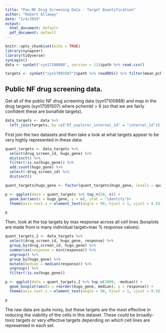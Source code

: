 ```yaml
---
title: "Pan-NF Drug Screening Data - Target Quantification"
author: "Robert Allaway"
date: "2/4/2019"
output:
  html_document: default
  pdf_document: default
---
```


```r
knitr::opts_chunk$set(echo = TRUE)
library(synapser)
library(tidyverse)
synLogin()
data <- synGet("syn17100888", version = 11)$path %>% read.csv()

targets <- synGet("syn17091507")$path %>% readRDS() %>% filter(mean_pchembl > 6)
```

## Public NF drug screening data. 

Get all of the public NF drug screening data (syn17100888) and map in the drug targets (syn17091507) where pchembl > 6 (so that we are fairly confident these are bonafide targets).

```r
data_targets <- data %>% 
  left_join(targets, by =c("DT_explorer_internal_id" = "internal_id"))


```

First join the two datasets and then take a look at what targets appear to be very highly represented in these data: 

```r
quant_targets <- data_targets %>% 
  select(drug_screen_id, hugo_gene) %>% 
  distinct() %>% 
  filter(!is.na(hugo_gene)) %>% 
  add_count(hugo_gene) %>% 
  select(-drug_screen_id) %>% 
  distinct()

quant_targets$hugo_gene <- factor(quant_targets$hugo_gene, levels = quant_targets$hugo_gene[order(-quant_targets$n)])

p <- ggplot(data = quant_targets %>% top_n(50, n)) +
  geom_bar(aes(x = hugo_gene, y = n), stat = "identity")+  
  theme(axis.text.x = element_text(angle = 90, hjust = 1, vjust = 0.5))

p
```

Then, look at the top targets by max response across all cell lines (boxplots are made from is many individual target+max % response values).

```r
quant_targets_2 <- data_targets %>% 
  select(drug_screen_id, hugo_gene, response) %>% 
  group_by(drug_screen_id, hugo_gene) %>% 
  summarize(response = min(response)) %>% 
  ungroup() %>% 
  group_by(hugo_gene) %>% 
  mutate(median = median(response)) %>% 
  ungroup() %>% 
  filter(!is.na(hugo_gene))

p <- ggplot(data = quant_targets_2 %>% top_n(2000, -median)) +
  geom_boxplot(aes(x = reorder(hugo_gene, median), y = response)) +
  theme(axis.text.x = element_text(angle = 90, hjust = 1, vjust = 0.5))

p
```

The raw data are quite noisy, but these targets are the most effective in reducing the viability of the cells in this dataset. These could be broadly-toxic targets or very effective targets depending on which cell lines are represented in each set. 